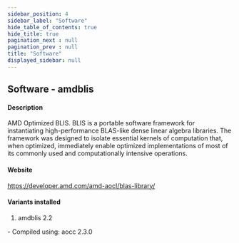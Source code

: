 ```yaml
---
sidebar_position: 4
sidebar_label: "Software"
hide_table_of_contents: true
hide_title: true
pagination_next : null
pagination_prev : null
title: "Software"
displayed_sidebar: null
---
```


## Software - amdblis


#### Description
AMD Optimized BLIS. BLIS is a portable software framework for instantiating high-performance BLAS-like dense linear algebra libraries. The framework was designed to isolate essential kernels of computation that, when optimized, immediately enable optimized implementations of most of its commonly used and computationally intensive operations.

#### Website
https://developer.amd.com/amd-aocl/blas-library/

#### Variants installed
1. amdblis 2.2
<div class="ul-circle">
    - Compiled using: aocc 2.3.0
</div>

